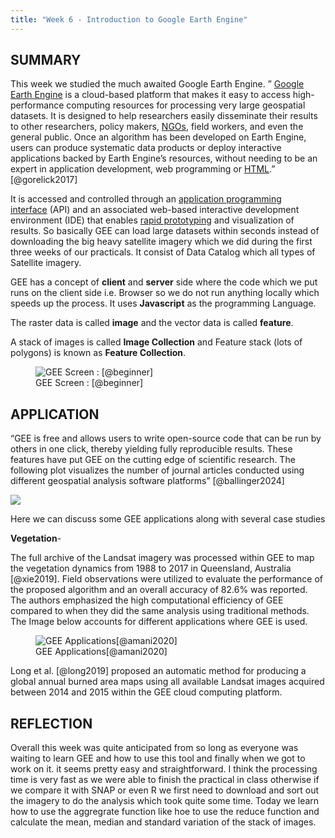 ```yaml
---
title: "Week 6 - Introduction to Google Earth Engine"
---
```


## SUMMARY

This week we studied the much awaited Google Earth Engine. " [Google Earth Engine](https://www.sciencedirect.com/topics/earth-and-planetary-sciences/google-earth-engine "Learn more about Google Earth Engine from ScienceDirect's AI-generated Topic Pages") is a cloud-based platform that makes it easy to access high-performance computing resources for processing very large geospatial datasets. It is designed to help researchers easily disseminate their results to other researchers, policy makers, [NGOs](https://www.sciencedirect.com/topics/earth-and-planetary-sciences/non-governmental-organisation "Learn more about NGOs from ScienceDirect's AI-generated Topic Pages"), field workers, and even the general public. Once an algorithm has been developed on Earth Engine, users can produce systematic data products or deploy interactive applications backed by Earth Engine's resources, without needing to be an expert in application development, web programming or [HTML](https://www.sciencedirect.com/topics/earth-and-planetary-sciences/document-markup-languages "Learn more about HTML from ScienceDirect's AI-generated Topic Pages")." [@gorelick2017]

It is accessed and controlled through an [application programming interface](https://www.sciencedirect.com/topics/earth-and-planetary-sciences/application-programming-interface "Learn more about application programming interface from ScienceDirect's AI-generated Topic Pages") (API) and an associated web-based interactive development environment (IDE) that enables [rapid prototyping](https://www.sciencedirect.com/topics/earth-and-planetary-sciences/rapid-prototyping "Learn more about rapid prototyping from ScienceDirect's AI-generated Topic Pages") and visualization of results. So basically GEE can load large datasets within seconds instead of downloading the big heavy satellite imagery which we did during the first three weeks of our practicals. It consist of Data Catalog which all types of Satellite imagery.

GEE has a concept of **client** and **server** side where the code which we put runs on the client side i.e. Browser so we do not run anything locally which speeds up the process. It uses **Javascript** as the programming Language.

The raster data is called **image** and the vector data is called **feature**.

A stack of images is called **Image Collection** and Feature stack (lots of polygons) is known as **Feature Collection**.

![GEE Screen : [@beginner]](images/ee-editor_1440.png){fig-align="center"}

## APPLICATION

"GEE is free and allows users to write open-source code that can be run by others in one click, thereby yielding fully reproducible results. These features have put GEE on the cutting edge of scientific research. The following plot visualizes the number of journal articles conducted using different geospatial analysis software platforms" [@ballinger2024]

![](images/WoS%20Articles.png)

Here we can discuss some GEE applications along with several case studies

**Vegetation**-

The full archive of the Landsat imagery was processed within GEE to map the vegetation dynamics from 1988 to 2017 in Queensland, Australia [@xie2019]. Field observations were utilized to evaluate the performance of the proposed algorithm and an overall accuracy of 82.6% was reported. The authors emphasized the high computational efficiency of GEE compared to when they did the same analysis using traditional methods. The Image below accounts for different applications where GEE is used.

![GEE Applications[@amani2020]](images/GEE-Apllications.png){fig-align="center"}

Long et al. [@long2019] proposed an automatic method for producing a global annual burned area maps using all available Landsat images acquired between 2014 and 2015 within the GEE cloud computing platform.

## REFLECTION

Overall this week was quite anticipated from so long as everyone was waiting to learn GEE and how to use this tool and finally when we got to work on it. it seems pretty easy and straightforward. I think the processing time is very fast as we were able to finish the practical in class otherwise if we compare it with SNAP or even R we first need to download and sort out the imagery to do the analysis which took quite some time. Today we learn how to use the aggregrate function like hoe to use the reduce function and calculate the mean, median and standard variation of the stack of images.
